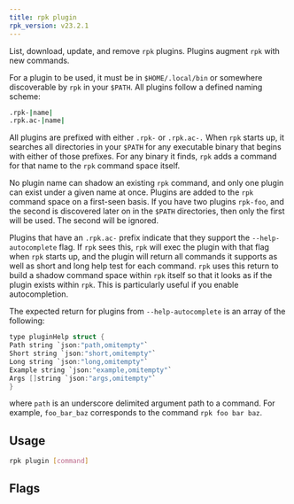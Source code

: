```yaml
---
title: rpk plugin
rpk_version: v23.2.1
---
```


<head>
  <meta name="title" content="rpk plugin | Redpanda Docs" />
  <meta name="description" content="rpk plugin" />
  <link rel="canonical" href="https://docs.redpanda.com/docs/reference/rpk/rpk-plugin/" />
</head>

List, download, update, and remove `rpk` plugins.
Plugins augment `rpk` with new commands.

For a plugin to be used, it must be in `$HOME/.local/bin` or somewhere
discoverable by `rpk` in your `$PATH`. All plugins follow a defined naming scheme:

```bash
.rpk-|name|
.rpk.ac-|name|
```

All plugins are prefixed with either `.rpk-` or `.rpk.ac-.` When `rpk` starts up, it
searches all directories in your `$PATH` for any executable binary that begins
with either of those prefixes. For any binary it finds, `rpk` adds a command for
that name to the `rpk` command space itself.

No plugin name can shadow an existing `rpk` command, and only one plugin can
exist under a given name at once. Plugins are added to the `rpk` command space on
a first-seen basis. If you have two plugins `rpk-foo`, and the second is
discovered later on in the `$PATH` directories, then only the first will be used.
The second will be ignored.

Plugins that have an `.rpk.ac-` prefix indicate that they support the
`--help-autocomplete` flag. If `rpk` sees this, `rpk` will exec the plugin with that
flag when `rpk` starts up, and the plugin will return all commands it supports as
well as short and long help test for each command. `rpk` uses this return to
build a shadow command space within `rpk` itself so that it looks as if the
plugin exists within `rpk`. This is particularly useful if you enable
autocompletion.

The expected return for plugins from `--help-autocomplete` is an array of the
following:

```c
type pluginHelp struct {
Path string `json:"path,omitempty"`
Short string `json:"short,omitempty"`
Long string `json:"long,omitempty"`
Example string `json:"example,omitempty"`
Args []string `json:"args,omitempty"`
}
```

where `path` is an underscore delimited argument path to a command. For
example, `foo_bar_baz` corresponds to the command `rpk foo bar baz`.

## Usage

```bash
rpk plugin [command]
```

## Flags

<!--
[cols=",,",]
|===
|*Value* |*Type* |*Description*

|-h, --help |- |Help for plugin.

|--config |string |Redpanda or rpk config file; default search paths are
~/.config/rpk/rpk.yaml, $PWD, and /etc/redpanda/`redpanda.yaml`.

|-X, --config-opt |stringArray |Override rpk configuration settings; '-X
help' for detail or '-X list' for terser detail.

|--profile |string |rpk profile to use.

|-v, --verbose |- |Enable verbose logging.
|===

-->
